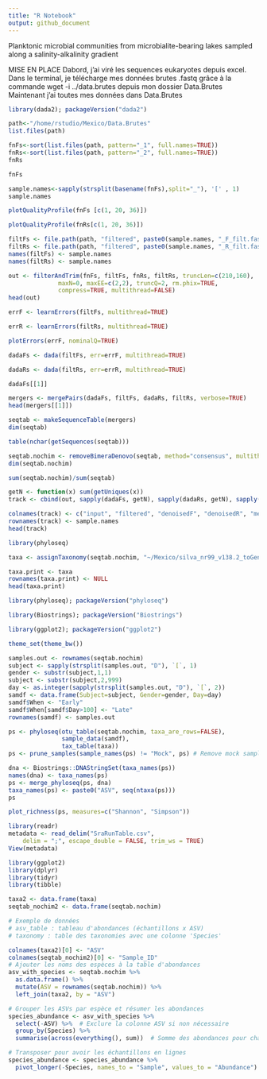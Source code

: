 ```yaml
---
title: "R Notebook"
output: github_document
---
```

Planktonic microbial communities from microbialite-bearing lakes
sampled along a salinity-alkalinity gradient

MISE EN PLACE
Dabord, j'ai viré les sequences eukaryotes depuis excel.
Dans le terminal, je télécharge mes données brutes .fastq grâce à la commande wget -i ../data.brutes depuis mon dossier Data.Brutes
Maintenant j'ai toutes mes données dans Data.Brutes
```r
library(dada2); packageVersion("dada2")
```


```r
path<-"/home/rstudio/Mexico/Data.Brutes"
list.files(path)
```
```r
fnFs<-sort(list.files(path, pattern="_1", full.names=TRUE))
fnRs<-sort(list.files(path, pattern="_2", full.names=TRUE))
fnRs
```
```r
fnFs
```
```r
sample.names<-sapply(strsplit(basename(fnFs),split="_"), '[' , 1)
sample.names
```
```r
plotQualityProfile(fnFs [c(1, 20, 36)])
```
```r
plotQualityProfile(fnRs[c(1, 20, 36)])
```
```r
filtFs <- file.path(path, "filtered", paste0(sample.names, "_F_filt.fastq.gz"))
filtRs <- file.path(path, "filtered", paste0(sample.names, "_R_filt.fastq.gz"))
names(filtFs) <- sample.names
names(filtRs) <- sample.names
```

```r
out <- filterAndTrim(fnFs, filtFs, fnRs, filtRs, truncLen=c(210,160),
              maxN=0, maxEE=c(2,2), truncQ=2, rm.phix=TRUE,
              compress=TRUE, multithread=FALSE)
head(out)

```
```r
errF <- learnErrors(filtFs, multithread=TRUE)
```


```r
errR <- learnErrors(filtRs, multithread=TRUE)
```
```r
plotErrors(errF, nominalQ=TRUE)
```
```r
dadaFs <- dada(filtFs, err=errF, multithread=TRUE)
```

```r
dadaRs <- dada(filtRs, err=errR, multithread=TRUE)
```
```r
dadaFs[[1]]
```
```r
mergers <- mergePairs(dadaFs, filtFs, dadaRs, filtRs, verbose=TRUE)
head(mergers[[1]])
```
```r
seqtab <- makeSequenceTable(mergers)
dim(seqtab)
```
```r
table(nchar(getSequences(seqtab)))
```
```r
seqtab.nochim <- removeBimeraDenovo(seqtab, method="consensus", multithread=TRUE, verbose=TRUE)
dim(seqtab.nochim)
```
```r
sum(seqtab.nochim)/sum(seqtab)
```
```r
getN <- function(x) sum(getUniques(x))
track <- cbind(out, sapply(dadaFs, getN), sapply(dadaRs, getN), sapply(mergers, getN), rowSums(seqtab.nochim))

colnames(track) <- c("input", "filtered", "denoisedF", "denoisedR", "merged", "nonchim")
rownames(track) <- sample.names
head(track)
```
```r
library(phyloseq)
```

```r
taxa <- assignTaxonomy(seqtab.nochim, "~/Mexico/silva_nr99_v138.2_toGenus_trainset.fa.gz", multithread=TRUE)
```
```r
taxa.print <- taxa
rownames(taxa.print) <- NULL
head(taxa.print)
```
```r
library(phyloseq); packageVersion("phyloseq")
```
```r
library(Biostrings); packageVersion("Biostrings")
```
```r
library(ggplot2); packageVersion("ggplot2")
```
```r
theme_set(theme_bw())
```

```r
samples.out <- rownames(seqtab.nochim)
subject <- sapply(strsplit(samples.out, "D"), `[`, 1)
gender <- substr(subject,1,1)
subject <- substr(subject,2,999)
day <- as.integer(sapply(strsplit(samples.out, "D"), `[`, 2))
samdf <- data.frame(Subject=subject, Gender=gender, Day=day)
samdf$When <- "Early"
samdf$When[samdf$Day>100] <- "Late"
rownames(samdf) <- samples.out
```
```r
ps <- phyloseq(otu_table(seqtab.nochim, taxa_are_rows=FALSE), 
               sample_data(samdf), 
               tax_table(taxa))
ps <- prune_samples(sample_names(ps) != "Mock", ps) # Remove mock sample
```
```r
dna <- Biostrings::DNAStringSet(taxa_names(ps))
names(dna) <- taxa_names(ps)
ps <- merge_phyloseq(ps, dna)
taxa_names(ps) <- paste0("ASV", seq(ntaxa(ps)))
ps
```
```r
plot_richness(ps, measures=c("Shannon", "Simpson"))
```
```r
library(readr)
metadata <- read_delim("SraRunTable.csv", 
    delim = ";", escape_double = FALSE, trim_ws = TRUE)
View(metadata)
```

```r
library(ggplot2)
library(dplyr)
library(tidyr)
library(tibble)

taxa2 <- data.frame(taxa)
seqtab_nochim2 <- data.frame(seqtab.nochim)
```

```r
# Exemple de données
# asv_table : tableau d'abondances (échantillons x ASV)
# taxonomy : table des taxonomies avec une colonne 'Species'

colnames(taxa2)[0] <- "ASV"
colnames(seqtab_nochim2)[0] <- "Sample_ID"
# Ajouter les noms des espèces à la table d'abondances
asv_with_species <- seqtab.nochim %>%
  as.data.frame() %>%
  mutate(ASV = rownames(seqtab.nochim)) %>%
  left_join(taxa2, by = "ASV")

# Grouper les ASVs par espèce et résumer les abondances
species_abundance <- asv_with_species %>%
  select(-ASV) %>%  # Exclure la colonne ASV si non nécessaire
  group_by(Species) %>%
  summarise(across(everything(), sum))  # Somme des abondances pour chaque espèce

# Transposer pour avoir les échantillons en lignes
species_abundance <- species_abundance %>%
  pivot_longer(-Species, names_to = "Sample", values_to = "Abundance")
```

